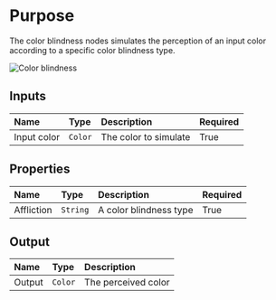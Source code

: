 # Purpose

The color blindness nodes simulates the perception of an input color according to a specific color blindness type.

![Color blindness](/images/color-blindness.png)

## Inputs

| Name        | Type    | Description           | Required |
| :---------- | :------ | :-------------------- | -------- |
| Input color | `Color` | The color to simulate | True     |

## Properties

| Name       | Type     | Description            | Required |
| :--------- | :------- | :--------------------- | -------- |
| Affliction | `String` | A color blindness type | True     |

## Output

| Name   | Type    | Description         |
| :----- | :------ | :------------------ |
| Output | `Color` | The perceived color |
